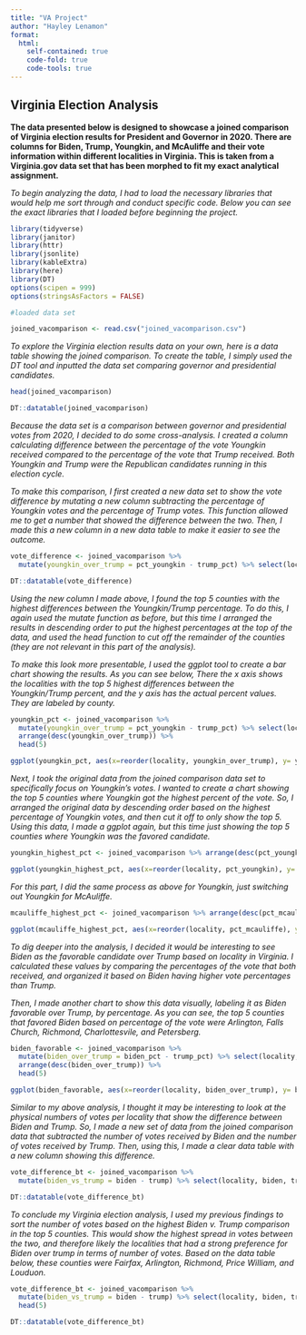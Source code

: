 ```yaml
---
title: "VA Project"
author: "Hayley Lenamon"
format:
  html:
    self-contained: true
    code-fold: true
    code-tools: true
---
```


## Virginia Election Analysis ##

**The data presented below is designed to showcase a joined comparison of Virginia election results for President and Governor in 2020. There are columns for Biden, Trump, Youngkin, and McAuliffe and their vote information within different localities in Virginia. This is taken from a Virginia.gov data set that has been morphed to fit my exact analytical assignment.**


*To begin analyzing the data, I had to load the necessary libraries that would help me sort through and conduct specific code. Below you can see the exact libraries that I loaded before beginning the project.*


```r

library(tidyverse)
library(janitor)
library(httr)
library(jsonlite)
library(kableExtra)
library(here)
library(DT)
options(scipen = 999)
options(stringsAsFactors = FALSE)

#loaded data set

joined_vacomparison <- read.csv("joined_vacomparison.csv")

```


*To explore the Virginia election results data on your own, here is a data table showing the joined comparison. To create the table, I simply used the DT tool and inputted the data set comparing governor and presidential candidates.* 


```r
head(joined_vacomparison)

DT::datatable(joined_vacomparison)
```


*Because the data set is a comparison between governor and presidential votes from 2020, I decided to do some cross-analysis. I created a column calculating difference between the percentage of the vote Youngkin received compared to the percentage of the vote that Trump received. Both Youngkin and Trump were the Republican candidates running in this election cycle.*

*To make this comparison, I first created a new data set to show the vote difference by mutating a new column subtracting the percentage of Youngkin votes and the percentage of Trump votes. This function allowed me to get a number that showed the difference between the two. Then, I made this a new column in a new data table to make it easier to see the outcome.* 


```r
vote_difference <- joined_vacomparison %>%
  mutate(youngkin_over_trump = pct_youngkin - trump_pct) %>% select(locality, pct_youngkin, trump_pct, youngkin_over_trump)

DT::datatable(vote_difference)
```


*Using the new column I made above, I found the top 5 counties with the highest differences between the Youngkin/Trump percentage. To do this, I again used the mutate function as before, but this time I arranged the results in descending order to put the highest percentages at the top of the data, and used the head function to cut off the remainder of the counties (they are not relevant in this part of the analysis).*

*To make this look more presentable, I used the ggplot tool to create a bar chart showing the results. As you can see below, There the x axis shows the localities with the top 5 highest differences between the Youngkin/Trump percent, and the y axis has the actual percent values. They are labeled by county.*


```r
youngkin_pct <- joined_vacomparison %>%
  mutate(youngkin_over_trump = pct_youngkin - trump_pct) %>% select(locality, pct_youngkin, trump_pct, youngkin_over_trump) %>%
  arrange(desc(youngkin_over_trump)) %>%
  head(5)

ggplot(youngkin_pct, aes(x=reorder(locality, youngkin_over_trump), y= youngkin_over_trump)) + geom_col() + scale_y_continuous(name="pct Youngkin over Trump") + scale_x_discrete(name = "localities") + theme(axis.text.x = element_text(angle = 5))

```


*Next, I took the original data from the joined comparison data set to specifically focus on Youngkin's votes. I wanted to create a chart showing the top 5 counties where Youngkin got the highest percent of the vote. So, I arranged the original data by descending order based on the highest percentage of Youngkin votes, and then cut it off to only show the top 5. Using this data, I made a ggplot again, but this time just showing the top 5 counties where Youngkin was the favored candidate.*


```r
youngkin_highest_pct <- joined_vacomparison %>% arrange(desc(pct_youngkin)) %>% head(5)

ggplot(youngkin_highest_pct, aes(x=reorder(locality, pct_youngkin), y= pct_youngkin)) + geom_col() + scale_y_continuous(name="pct of Youngkin Vote") + scale_x_discrete(name = "localities") + theme(axis.text.x = element_text(angle = 5))

```


*For this part, I did the same process as above for Youngkin, just switching out Youngkin for McAuliffe.*


```r
mcauliffe_highest_pct <- joined_vacomparison %>% arrange(desc(pct_mcauliffe)) %>% head(5)

ggplot(mcauliffe_highest_pct, aes(x=reorder(locality, pct_mcauliffe), y= pct_mcauliffe)) + geom_col() + scale_y_continuous(name="pct of Mcauliffe Vote") + scale_x_discrete(name = "localities") + theme(axis.text.x = element_text(angle = 5))
```


*To dig deeper into the analysis, I decided it would be interesting to see Biden as the favorable candidate over Trump based on locality in Virginia. I calculated these values by comparing the percentages of the vote that both received, and organized it based on Biden having higher vote percentages than Trump.* 

*Then, I made another chart to show this data visually, labeling it as Biden favorable over Trump, by percentage. As you can see, the top 5 counties that favored Biden based on percentage of the vote were Arlington, Falls Church, Richmond, Charlottesvile, and Petersberg.*


```r
biden_favorable <- joined_vacomparison %>%
  mutate(biden_over_trump = biden_pct - trump_pct) %>% select(locality, biden_pct, trump_pct, biden_over_trump) %>%
  arrange(desc(biden_over_trump)) %>%
  head(5)

ggplot(biden_favorable, aes(x=reorder(locality, biden_over_trump), y= biden_over_trump)) + geom_col() + scale_y_continuous(name="Biden Favorable over Trump by %") + scale_x_discrete(name = "localities") + theme(axis.text.x = element_text(angle = 5))
```


*Similar to my above analysis, I thought it may be interesting to look at the physical numbers of votes per locality that show the difference between Biden and Trump. So, I made a new set of data from the joined comparison data that subtracted the number of votes received by Biden and the number of votes received by Trump. Then, using this, I made a clear data table with a new column showing this difference.*


```r
vote_difference_bt <- joined_vacomparison %>%
  mutate(biden_vs_trump = biden - trump) %>% select(locality, biden, trump, biden_vs_trump)

DT::datatable(vote_difference_bt)
```


*To conclude my Virginia election analysis, I used my previous findings to sort the number of votes based on the highest Biden v. Trump comparison in the top 5 counties. This would show the highest spread in votes between the two, and therefore likely the localities that had a strong preference for Biden over trump in terms of number of votes. Based on the data table below, these counties were Fairfax, Arlington, Richmond, Price William, and Louduon.*


```r
vote_difference_bt <- joined_vacomparison %>%
  mutate(biden_vs_trump = biden - trump) %>% select(locality, biden, trump, biden_vs_trump) %>% arrange(desc(biden_vs_trump)) %>%
  head(5)

DT::datatable(vote_difference_bt)
```
